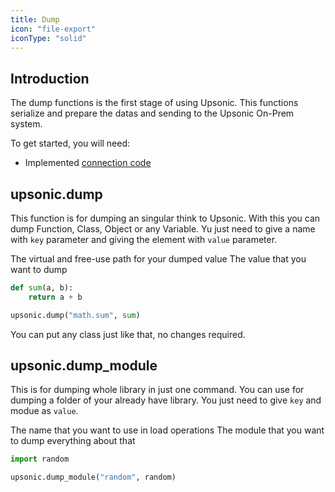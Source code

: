 ```yaml
---
title: Dump
icon: "file-export"
iconType: "solid"
---
```


## Introduction
The dump functions is the first stage of using Upsonic. This functions serialize and prepare the datas and sending to the Upsonic On-Prem system.


To get started, you will need:

- Implemented [connection code](/client/getting_started/connection)



## upsonic.dump

This function is for dumping an singular think to Upsonic. With this you can dump Function, Class, Object or any Variable. Yu just need to give a name with `key` parameter and giving the element with `value` parameter.

<ParamField path="key" type="string">
  The virtual and free-use path for your dumped value
</ParamField>
<ParamField path="value" type="any_python_thing">
  The value that you want to dump
</ParamField>


```python
def sum(a, b):
    return a + b

upsonic.dump("math.sum", sum)
```
<Info>You can put any class just like that, no changes required.</Info>



## upsonic.dump_module

This is for dumping whole library in just one command. You can use for dumping a folder of your already have library. You just need to give `key` and modue as `value`.

<ParamField path="key" type="string">
  The name that you want to use in load operations
</ParamField>
<ParamField path="value" type="module">
  The module that you want to dump everything about that
</ParamField>


```python
import random

upsonic.dump_module("random", random)
```